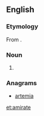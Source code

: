 ==English==

===Etymology===
From {{suffix|amir|ate|lang=en}}.

===Noun===
{{en-noun}}

# {{alternative spelling of|emirate|lang=en}}

===Anagrams===
* [[artemia#English|artemia]]

[[et:amirate]]